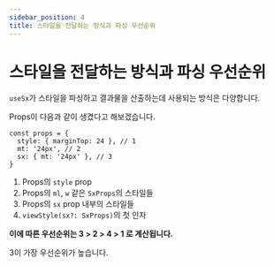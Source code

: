 ```yaml
---
sidebar_position: 4
title: 스타일을 전달하는 방식과 파싱 우선순위
---
```


# 스타일을 전달하는 방식과 파싱 우선순위

`useSx`가 스타일을 파싱하고 결과물을 산출하는데 사용되는 방식은 다양합니다.

Props이 다음과 같이 생겼다고 해보겠습니다.

```tsx
const props = {
  style: { marginTop: 24 }, // 1
  mt: '24px', // 2
  sx: { mt: '24px' }, // 3
}
```

1. Props의 `style` prop
2. Props의 `ml`, `w` 같은 `SxProps`의 스타일들
3. Props의 `sx` prop 내부의 스타일들
4. `viewStyle(sx?: SxProps)`의 첫 인자

**이에 따른 우선순위는 3 > 2 > 4 > 1 로 계산됩니다.**

3이 가장 우선순위가 높습니다.